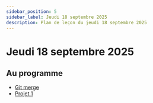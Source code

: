 ```yaml
---
sidebar_position: 5
sidebar_label: Jeudi 18 septembre 2025
description: Plan de leçon du jeudi 18 septembre 2025
---
```


# Jeudi 18 septembre 2025

## Au programme

- [Git merge](https://archambaultv-prof.github.io/git/git_merge#fusionner-avec-conflit)
- [Projet 1](../evaluations/projet_1.mdx)
